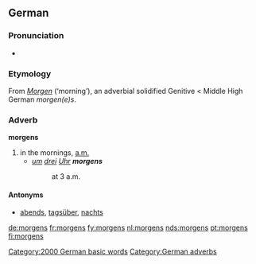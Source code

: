==German==

===Pronunciation===
* {{IPA|[ˈmɔrgns]|lang=de}}

===Etymology===
From ''[[Morgen]]'' (‘morning’), an adverbial solidified Genitive < Middle High German ''morgen(e)s''.

===Adverb===
'''morgens'''

# in the mornings, [[a.m.]]
#* ''[[um]] [[drei]] [[Uhr]] '''morgens'''''
#*: at 3 a.m.

====Antonyms====
* [[abends]], [[tagsüber]], [[nachts]]

[[Category:2000 German basic words]]
[[Category:German adverbs]]

[[de:morgens]]
[[fr:morgens]]
[[fy:morgens]]
[[nl:morgens]]
[[nds:morgens]]
[[pt:morgens]]
[[fi:morgens]]